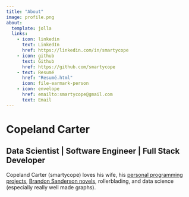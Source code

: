 ```yaml
---
title: "About"
image: profile.png
about:
  template: jolla
  links:
    - icon: linkedin
      text: LinkedIn
      href: https://linkedin.com/in/smartycope
    - icon: github
      text: Github
      href: https://github.com/smartycope
    - text: Resumé
      href: "Resumé.html"
      icon: file-earmark-person
    - icon: envelope
      href: emailto:smartycope@gmail.com
      text: Email
---
```


# Copeland Carter
Data Scientist | Software Engineer | Full Stack Developer
---
<!-- Check out my projects [on GitHub](https://github.com/smartycope), or some of my published projects:

- Regular Expression genererator, and more: [EZRegex](http://ezregex.org)
- A unique drawing program that acts like graph paper: [GeoDoodle](http://smartycope.github.io/geodoodle) -->

<!-- Feel free to email me at [smartycope@gmail.com](emailto:smartycope@gmail.com) -->

Copeland Carter (smartycope) loves his wife, his [personal programming projects](https://github.com/smartycope), [Brandon Sanderson novels](https://brandonsanderson.com), rollerblading, and data science (especially really well made graphs).
